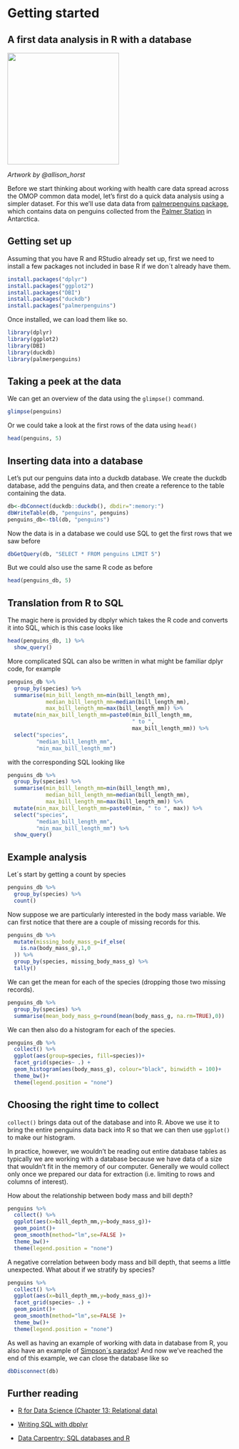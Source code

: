 # Getting started

## A first data analysis in R with a database

![](images/lter_penguins.png){width="250"}

*Artwork by \@allison_horst*

Before we start thinking about working with health care data spread across the OMOP common data model, let's first do a quick data analysis using a simpler dataset. For this we'll use data data from [palmerpenguins package](https://allisonhorst.github.io/palmerpenguins/), which contains data on penguins collected from the [Palmer Station](https://en.wikipedia.org/wiki/Palmer_Station) in Antarctica.

## Getting set up

Assuming that you have R and RStudio already set up, first we need to install a few packages not included in base R if we don´t already have them.

```r
install.packages("dplyr")
install.packages("ggplot2")
install.packages("DBI")
install.packages("duckdb")
install.packages("palmerpenguins")
```

Once installed, we can load them like so.

```r
library(dplyr)
library(ggplot2)
library(DBI)
library(duckdb)
library(palmerpenguins)
```

## Taking a peek at the data

We can get an overview of the data using the `glimpse()` command.

```r
glimpse(penguins)
```

Or we could take a look at the first rows of the data using `head()`

```r
head(penguins, 5)
```

## Inserting data into a database

Let's put our penguins data into a duckdb database. We create the duckdb database, add the penguins data, and then create a reference to the table containing the data.

```r
db<-dbConnect(duckdb::duckdb(), dbdir=":memory:")
dbWriteTable(db, "penguins", penguins)
penguins_db<-tbl(db, "penguins")
```

Now the data is in a database we could use SQL to get the first rows that we saw before

```r
dbGetQuery(db, "SELECT * FROM penguins LIMIT 5")
```

But we could also use the same R code as before

```r
head(penguins_db, 5)
```

## Translation from R to SQL

The magic here is provided by dbplyr which takes the R code and converts it into SQL, which is this case looks like

```r
head(penguins_db, 1) %>% 
  show_query()
```

More complicated SQL can also be written in what might be familiar dplyr code, for example

```r
penguins_db %>% 
  group_by(species) %>% 
  summarise(min_bill_length_mm=min(bill_length_mm),
            median_bill_length_mm=median(bill_length_mm),
            max_bill_length_mm=max(bill_length_mm)) %>% 
  mutate(min_max_bill_length_mm=paste0(min_bill_length_mm, 
                                       " to ",
                                       max_bill_length_mm)) %>% 
  select("species", 
         "median_bill_length_mm",
         "min_max_bill_length_mm")
```

with the corresponding SQL looking like

```r
penguins_db %>% 
  group_by(species) %>% 
  summarise(min_bill_length_mm=min(bill_length_mm),
            median_bill_length_mm=median(bill_length_mm),
            max_bill_length_mm=max(bill_length_mm)) %>% 
  mutate(min_max_bill_length_mm=paste0(min, " to ", max)) %>% 
  select("species", 
         "median_bill_length_mm",
         "min_max_bill_length_mm") %>% 
  show_query()
```

## Example analysis

Let´s start by getting a count by species

```r
penguins_db %>% 
  group_by(species) %>% 
  count()
```

Now suppose we are particularly interested in the body mass variable. We can first notice that there are a couple of missing records for this.

```r
penguins_db %>% 
  mutate(missing_body_mass_g=if_else(
    is.na(body_mass_g),1,0
  )) %>% 
  group_by(species, missing_body_mass_g) %>% 
  tally()
```

We can get the mean for each of the species (dropping those two missing records).

```r
penguins_db %>% 
  group_by(species) %>% 
  summarise(mean_body_mass_g=round(mean(body_mass_g, na.rm=TRUE),0))
```

We can then also do a histogram for each of the species.

```r
penguins_db %>% 
  collect() %>% 
  ggplot(aes(group=species, fill=species))+
  facet_grid(species~ .) +
  geom_histogram(aes(body_mass_g), colour="black", binwidth = 100)+
  theme_bw()+
  theme(legend.position = "none") 
```

::: {.callout-tip collapse="true"}
## Choosing the right time to collect

`collect()` brings data out of the database and into R. Above we use it to bring the entire penguins data back into R so that we can then use `ggplot()` to make our histogram.

In practice, however, we wouldn't be reading out entire database tables as typically we are working with a database because we have data of a size that wouldn't fit in the memory of our computer. Generally we would collect only once we prepared our data for extraction (i.e. limiting to rows and columns of interest).
:::

How about the relationship between body mass and bill depth?

```r
penguins %>% 
  collect() %>% 
  ggplot(aes(x=bill_depth_mm,y=body_mass_g))+
  geom_point()+
  geom_smooth(method="lm",se=FALSE )+
  theme_bw()+
  theme(legend.position = "none") 
```

A negative correlation between body mass and bill depth, that seems a little unexpected. What about if we stratify by species?

```r
penguins %>% 
  collect() %>% 
  ggplot(aes(x=bill_depth_mm,y=body_mass_g))+
  facet_grid(species~ .) +
  geom_point()+
  geom_smooth(method="lm",se=FALSE )+
  theme_bw()+
  theme(legend.position = "none") 
```

As well as having an example of working with data in database from R, you also have an example of [Simpson´s paradox](https://en.wikipedia.org/wiki/Simpson%27s_paradox)! And now we've reached the end of this example, we can close the database like so

```r
dbDisconnect(db)
```

## Further reading

-   [R for Data Science (Chapter 13: Relational data)](https://r4ds.had.co.nz/relational-data.html)

-   [Writing SQL with dbplyr](https://dbplyr.tidyverse.org/articles/sql.html)

-   [Data Carpentry: SQL databases and R](https://datacarpentry.org/R-ecology-lesson/05-r-and-databases.html)

